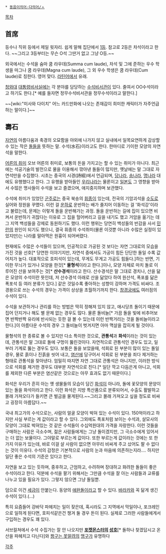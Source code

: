  * [[동음이의어·다의어/ㅅ]]

[[목차]]
== 首席 ==
 
등수나 직위 등에서 제일 윗자리. 쉽게 말해 집단에서 [[1등]]. 참고로 2등은 차석이라고 한다. 
~~그리고 3등부터는 무슨 O석 그딴거 없고 그냥 O등.~~

외국에서는 수석을 숨마 쿰 라우데(Summa cum laude), 차석 및 그에 준하는 우수 학생을 마그나 쿰 라우데(Magna cum laude), 그 외 우수 학생은 쿰 라우데(Cum laude)로 칭한다. 영어 맞다. [[라틴어]]에서 유래.

[[청와대]] [[대통령비서실]]에는 각 분야를 담당하는 [[수석비서관]]이 있다. 줄여서 OO수석이라고 하기도 한다.[* 예를 들자면 정무수석비서관을 정무수석이라고 말한다.]

~~[wiki:"미사와 다이치" 어느 카드만화에 나오는 존재감이 희미한 캐릭터가 자주언급하는 말이다.]~~

== 壽石 ==
[[자연]]의 아름다움과 축경의 오묘함을 야외에 나가지 않고 실내에서 일목요연하게 감상할 수 있는 작은 [[돌]]들을 뜻하는 말. 수석(水石)이라고도 한다. 한마디로 기이한 모양의 자연석을 말한다.

[[어른의 취미]] 오브 어른의 취미로, 보통의 돈을 가지고는 할 수 있는 취미가 아니다. 최근에는 석공기술의 발전으로 물을 이용해서 깎아낸 돌들이 많지만, 옛날에는 말 그대로 자연석만을 수집했다. 시초는 중국의 시경(詩經)에서 언급되며, [[당(통일왕조)|당나라]], [[송나라]], [[명나라]] 대에도 유행했다고 한다. 그 유행을 받아들인 [[우리나라]]는 물론이고 [[일본]]도 그 영향을 받아서 수많은 명사들이 수석을 보고 즐겼으며, 애지중지하며 보관했다.

수석에 취미가 있었던 [[군주]]로는 중국 북송의 [[휘종]]이 있는데, 전국의 기암괴석을 [[수도]]로 실어와 정원을 꾸몄다. 이런 걸 [[운하]]로 운반하는 배가 줄지어 이동하는 걸 '화석강'이라고 불렀는데, 문제는 이렇게 돌을 운반해가는 과정. 돌을 운반하는 길에 집이 있으면 비켜서 운반하기 귀찮다는 이유로 그 집을 헐어버리고 길을 내기도 했고 거암을 옮기는 데 그 지역 백성들을 강제로 동원하기도 했다. 이런 행위는 당연히 백성들의 반감을 사서 [[민란]]의 원인이 되기도 했으니, 결국 휘종의 수석취미(물론 이것뿐 아니라 수많은 실정이 있었지만)는 나라를 말아먹은 원흉이 되어버렸다.

현재에도 수많은 수석들이 있으며, 인공적으로 가공된 것 보다는 자연 그대로의 모습을 가진 것을 선호[* 당연한 이야기지만, 자연석 중에서도 가공이 힘든 단단한 돌일 수록 값어치가 높다. 대표적으로 호피석이 있는데, 무게도 무게고 가공도 힘들다.]하는 반면, 기이한 무늬가 있거나 모양을 한것[* '''물형석'''이라고 한다.]이나, 모양 자체로 마치 돌로 이루어진 산을 보여주는 것[* '''산수경석'''이라고 한다. 산수경석은 말 그대로 경치나, 산을 닮은 모양의 수석이란 뜻인데, 저 산수경석 아래로 산을 닮았다 하여 원산석, 폭포를 닮은 폭포석 등 여러 분류가 있다.] 같은 것일수록 좋아하는 성향이 강하며 가격도 비싸다. 조경용으로 쓰는 수석의 경우는 가격이 상상을 초월하기까지 한다. [[창경궁]]에도 여러점의 수석이 있다.

수석을 보관하거나 관리를 하는 방법은 딱히 정해져 있지 않고, 애시당초 돌이기 때문에 집어 던지거나 해도 별 문제 없는 경우도 많다. 물론 돌비늘[* 가끔 돌을 빛에 비추어보면 반짝반짝 유리에 반사되는 듯한 걸 볼 수 있는데 이런 반짝거리는 것을 돌비늘이라고 한다.]이 아름다운 수석의 경우 그 돌비늘이 벗겨지면 아마 멱살을 잡히게 될 것이다.

물형석의 한 종류로 볼 수 있지만 다소 특이한 것으로, '''관통석'''과 '''화석'''이라는 것이 있는데, 관통석은 말 그대로 돌에 구멍이 뚫린것이다. 자연적으로 관통석인 경우도 있고, 일부러 기계로 뚫는 경우도 있다. 보통은 돌을 보았을때, 석회로 된 부분이 많이 있는 돌일 경우, 물로 흙이나 진흙을 씻어 내고, [[염산]]에 담구어서 석회로 된 부분을 죄다 제거하는 형태로 관통석을 찾아낸다. 엄밀히 따지면 자연 그대로 관통석은 아니지만, 이러한 방식으로 석회를 제거한 경우도 대부분 자연석으로 친다.[* 일단 깍고 다듬은게 아니고, 석회를 제외한 다른 부분은 염산같은 것으로는 아무 효과도 없기 때문이다.]

화석은 우리가 흔히 아는 옛 생물들의 모습이 담긴 [[화석]]이 아니라, 돌에 꽃모양의 문양이 있는 돌을 화석이라고 한다. 이런 화석은 지방 특산품으로 분류되어서, 수출도 활발하고 몰래 가져오다가 들키면 큰 벌금을 물게된다.~~그리고 몰래 가져오고 싶을 정도로 비싸고 굉장히 아름답다.~~

국내 최고가의 수석으로는, 사람의 얼굴 모양이 박혀 있는 수석이 있다. 150억이라고 하지만 사실 부르는 게 값이라고 할 수 있다. 그외에도 폭포처럼 보이는 수석과, 살모사의 모양이 그대로 박혀있는 것 같은 수석들이 수십억원대의 가격을 자랑한다. 이런 것들을 구매하는 사람은 극소수며, 젊은 사람들에게는 그냥 돌이겠지만, 그 극소수에게 있어서는 더 없는 보물이다. 그야말로 부르는게 값이다. 또한 부르는게 값이라는 것에는 또 한가지 이유가 있는데, 바로 이걸 살 사람이 없으면 아무리 비싸게 주고 샀어도 팔 수 없다는 것이 이유다. 수석의 감정은 기본적으로 사람의 눈과 마음에 의존하는지라…. 하지만 일단 좋은 수석의 기준은 있다고 한다.

자연을 보고 있는 듯하며, 중후하고, 근엄하고, 수려하며 장대하고 화려한 돌들이 좋은 수석이라고 한다. 덕분에 수석을 팔기 위해서는 그만큼 수석을 잘 아는 사람들과 교류를 나누고 있을 필요가 있다. 그렇지 않으면 그냥 돌일뿐.

덤으로 이건 [[세금]]이 안붙는다. 동양의 [[애완돌]]이라고 할 수 있다. [[바라카]]와 꼭 닮게 생긴 수석이 있다.(…)

특히 요즘들어 강바닥 파헤치는 일이 잦은데, 혹시라도 그 지역에서 막일이나, 포크레인으로 일하게 된다면, 호피석같은건 챙겨 둘 경우 돈이 된다. 실제로 그러한 사람들에게서 구입하는 경우도 꽤 있다.

서브컬쳐에서 수석 수집가는 잘 안 나오지만 '''[[포켓몬스터]]의 [[성호(포켓몬스터)|성호]]'''[* 돌하나 찾겠답시고 온 산을 파헤치고 다닌다]와 [[짱구는 못말려]]의 [[맹구]]가 유명하다

[[각주]]
